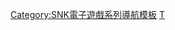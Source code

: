 {{Navbox
| name = 拳皇系列
| title = [[拳皇系列]]
| state = {{{state|autocollapse}}}
| listclass = hlist

| group1 = 电子游戏
| list1 = {{Navbox|child
  | group1 = 正传
  | list1 =
* [[拳皇'94]]
* [[拳皇'95|'95]]
* [[拳皇'96|'96]]
* [[拳皇'97|'97]]
* [[拳皇'98|'98]]
* [[拳皇'99 千年之战|'99]]
* [[拳皇2000|2000]]
* [[拳皇2001|2001]]
* [[拳皇2002|2002]]
* [[拳皇2003|2003]]
* [[拳皇XI|XI]]
* [[拳皇XII|XII]]
* [[拳皇XIII|XIII]]
* [[拳皇XIV|XIV]]
* [[拳皇XV|XV]]

  | group2 = 外传
  | list2 =
* {{link-en|拳皇 极限冲击|The King of Fighters: Maximum Impact|极限冲击}}
* {{link-en|拳皇 极限冲击 2|KOF: Maximum Impact 2|极限冲击2}}
* [[拳皇 极限冲击 Regulation "A"|极限冲击 Regulation "A"]]
* [[拳皇 Neowave|Neowave]]
* {{link-en|King of Fighters R-1|King of Fighters R-1|R-1}}
* {{link-en|King of Fighters R-2|King of Fighters R-2|R-2}}
* {{link-en|拳皇 全明星|The King of Fighters All Star|全明星}}
}}

| group2 = 改编
| list2 =
* {{link-en|拳皇2003 (漫畫)|The King of Fighters 2003 (manhua)|拳皇2003}}（漫畫）
* {{link-en|拳皇：择日再战|The King of Fighters: Another Day|择日再战}}（动画）
* {{link-en|拳皇 (电影)|The King of Fighters (film)|拳皇}}（电影）
* {{link-en|拳皇：命运|The King of Fighters: Destiny|命运}}（CG动画）
* [[拳皇：觉醒|觉醒]]（CG剧场版）

| group3 = [[拳皇系列角色列表|角色]]
| list3 =
* [[草薙京]]
* [[八神庵]]
* {{link-en|K´|K'}}
* {{link-en|古娜・戴雅門度|Kula Diamond}}
* {{link-en|麻宮雅典娜|Athena Asamiya}}
* {{link-en|阿修・克里門森|Ash Crimson}}
* [[泰瑞·柏格|泰利・波格]]
* [[坂崎亮|坂崎獠]]
* [[二階堂紅丸]]
* [[金家藩|金甲喚]]
* {{link-en|坂崎 百合|Yuri Sakazaki}}
* [[不知火舞]]
* {{link-en|東丈|Joe Higashi}}
* {{link-en|羅拔・嘉西亞|Robert Garcia (Art of Fighting)}}
* {{link-en|布魯・瑪莉|Blue Mary}}
* [[山崎龍二]]
* {{link-en|比利・卡|Billy Kane}}
* {{link-en|傑斯・侯活|Geese Howard}}
* {{link-en|莉安娜・海頓|Leona Heidern}}
* {{link-en|拉爾夫・鍾斯|Ralf Jones}}
* {{link-en|洛克・侯活|Rock Howard}}
* [[娜可露露]]
* [[霸王丸]]

| group4 = 其他
| list4 =
* [[饿狼传说系列|饿狼传说]]
* [[龍虎之拳]]
* {{link-en|超能力战士|Psycho Soldier}}
* [[怒 (游戏)|怒]]
* {{link-en|Buriki One|}}
* {{link-en|風雲默示錄|Savage Reign}}
* {{link-en|風雲超級組隊激鬥|Kizuna Encounter}}
* [[侍魂系列|侍魂]]
* [[合金弹头系列|合金弹头]]
* {{link-en|世界英雄系列|World Heroes|世界英雄}}
* {{link-en|SNK vs. Capcom|}}
* {{link-en|NeoGeo英雄：终极射击|Neo Geo Heroes: Ultimate Shooting}}
* {{link-en|NeoGeo格斗竞技场|NeoGeo Battle Coliseum}}
* {{link-en|SNK格鬥女王|SNK Gals' Fighters}}
* [[SNK女傑狂熱大亂鬥]]
* {{link-en|The Rhythm of Fighters|}}
* [[炫斗之王]]

}}<noinclude>
{{collapsible option}}

{{DEFAULTSORT:King of Fighters series, The}}
[[Category:SNK電子遊戲系列導航模板]]
[[Category:拳皇系列|Τ]]
</noinclude>